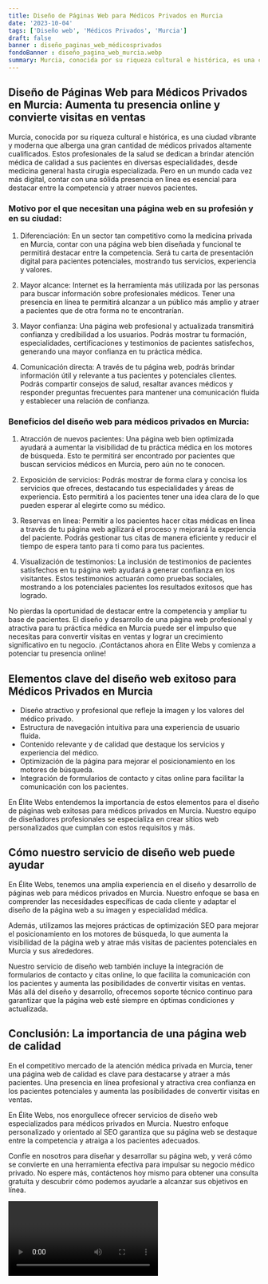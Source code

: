 ```yaml
---
title: Diseño de Páginas Web para Médicos Privados en Murcia
date: '2023-10-04'
tags: ['Diseño web', 'Médicos Privados', 'Murcia']
draft: false
banner : diseño_paginas_web_médicosprivados
fondoBanner : diseño_pagina_web_murcia.webp
summary: Murcia, conocida por su riqueza cultural e histórica, es una ciudad vibrante y moderna que alberga una gran cantidad de médicos privados altamente cualificados. Estos profesionales de la salud se dedican a brindar atención médica de calidad a sus pacientes en diversas especialidades, desde medicina general hasta cirugía especializada. Pero en un mundo cada vez más digital, contar con una sólida presencia en línea es esencial para destacar entre la competencia y atraer nuevos pacientes.
---
```


## Diseño de Páginas Web para Médicos Privados en Murcia: Aumenta tu presencia online y convierte visitas en ventas

Murcia, conocida por su riqueza cultural e histórica, es una ciudad vibrante y moderna que alberga una gran cantidad de médicos privados altamente cualificados. Estos profesionales de la salud se dedican a brindar atención médica de calidad a sus pacientes en diversas especialidades, desde medicina general hasta cirugía especializada. Pero en un mundo cada vez más digital, contar con una sólida presencia en línea es esencial para destacar entre la competencia y atraer nuevos pacientes.

### Motivo por el que necesitan una página web en su profesión y en su ciudad:

1. Diferenciación: En un sector tan competitivo como la medicina privada en Murcia, contar con una página web bien diseñada y funcional te permitirá destacar entre la competencia. Será tu carta de presentación digital para pacientes potenciales, mostrando tus servicios, experiencia y valores.

2. Mayor alcance: Internet es la herramienta más utilizada por las personas para buscar información sobre profesionales médicos. Tener una presencia en línea te permitirá alcanzar a un público más amplio y atraer a pacientes que de otra forma no te encontrarían.

3. Mayor confianza: Una página web profesional y actualizada transmitirá confianza y credibilidad a los usuarios. Podrás mostrar tu formación, especialidades, certificaciones y testimonios de pacientes satisfechos, generando una mayor confianza en tu práctica médica.

4. Comunicación directa: A través de tu página web, podrás brindar información útil y relevante a tus pacientes y potenciales clientes. Podrás compartir consejos de salud, resaltar avances médicos y responder preguntas frecuentes para mantener una comunicación fluida y establecer una relación de confianza.

### Beneficios del diseño web para médicos privados en Murcia:

1. Atracción de nuevos pacientes: Una página web bien optimizada ayudará a aumentar la visibilidad de tu práctica médica en los motores de búsqueda. Esto te permitirá ser encontrado por pacientes que buscan servicios médicos en Murcia, pero aún no te conocen.

2. Exposición de servicios: Podrás mostrar de forma clara y concisa los servicios que ofreces, destacando tus especialidades y áreas de experiencia. Esto permitirá a los pacientes tener una idea clara de lo que pueden esperar al elegirte como su médico.

3. Reservas en línea: Permitir a los pacientes hacer citas médicas en línea a través de tu página web agilizará el proceso y mejorará la experiencia del paciente. Podrás gestionar tus citas de manera eficiente y reducir el tiempo de espera tanto para ti como para tus pacientes.

4. Visualización de testimonios: La inclusión de testimonios de pacientes satisfechos en tu página web ayudará a generar confianza en los visitantes. Estos testimonios actuarán como pruebas sociales, mostrando a los potenciales pacientes los resultados exitosos que has logrado.

No pierdas la oportunidad de destacar entre la competencia y ampliar tu base de pacientes. El diseño y desarrollo de una página web profesional y atractiva para tu práctica médica en Murcia puede ser el impulso que necesitas para convertir visitas en ventas y lograr un crecimiento significativo en tu negocio. ¡Contáctanos ahora en Élite Webs y comienza a potenciar tu presencia online!

<GifSeo />

<Cta />

## Elementos clave del diseño web exitoso para Médicos Privados en Murcia

- Diseño atractivo y profesional que refleje la imagen y los valores del médico privado.
- Estructura de navegación intuitiva para una experiencia de usuario fluida.
- Contenido relevante y de calidad que destaque los servicios y experiencia del médico.
- Optimización de la página para mejorar el posicionamiento en los motores de búsqueda.
- Integración de formularios de contacto y citas online para facilitar la comunicación con los pacientes.

En Élite Webs entendemos la importancia de estos elementos para el diseño de páginas web exitosas para médicos privados en Murcia. Nuestro equipo de diseñadores profesionales se especializa en crear sitios web personalizados que cumplan con estos requisitos y más.

## Cómo nuestro servicio de diseño web puede ayudar

En Élite Webs, tenemos una amplia experiencia en el diseño y desarrollo de páginas web para médicos privados en Murcia. Nuestro enfoque se basa en comprender las necesidades específicas de cada cliente y adaptar el diseño de la página web a su imagen y especialidad médica.

Además, utilizamos las mejores prácticas de optimización SEO para mejorar el posicionamiento en los motores de búsqueda, lo que aumenta la visibilidad de la página web y atrae más visitas de pacientes potenciales en Murcia y sus alrededores.

Nuestro servicio de diseño web también incluye la integración de formularios de contacto y citas online, lo que facilita la comunicación con los pacientes y aumenta las posibilidades de convertir visitas en ventas. Más allá del diseño y desarrollo, ofrecemos soporte técnico continuo para garantizar que la página web esté siempre en óptimas condiciones y actualizada.

## Conclusión: La importancia de una página web de calidad

En el competitivo mercado de la atención médica privada en Murcia, tener una página web de calidad es clave para destacarse y atraer a más pacientes. Una presencia en línea profesional y atractiva crea confianza en los pacientes potenciales y aumenta las posibilidades de convertir visitas en ventas.

En Élite Webs, nos enorgullece ofrecer servicios de diseño web especializados para médicos privados en Murcia. Nuestro enfoque personalizado y orientado al SEO garantiza que su página web se destaque entre la competencia y atraiga a los pacientes adecuados.

Confíe en nosotros para diseñar y desarrollar su página web, y verá cómo se convierte en una herramienta efectiva para impulsar su negocio médico privado. No espere más, contáctenos hoy mismo para obtener una consulta gratuita y descubrir cómo podemos ayudarle a alcanzar sus objetivos en línea.

<Video />

<CtaBot job='Médicos Privados' city='Murcia'/>

<Gmaps query='Murcia+españa+maps' />